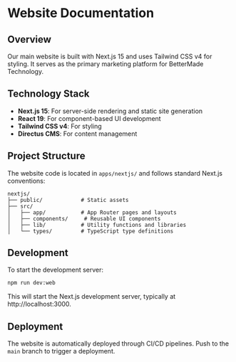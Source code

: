 # Website Documentation

## Overview

Our main website is built with Next.js 15 and uses Tailwind CSS v4 for styling. It serves as the primary marketing platform for BetterMade Technology.

## Technology Stack

- **Next.js 15**: For server-side rendering and static site generation
- **React 19**: For component-based UI development
- **Tailwind CSS v4**: For styling
- **Directus CMS**: For content management

## Project Structure

The website code is located in `apps/nextjs/` and follows standard Next.js conventions:

```
nextjs/
├── public/            # Static assets
├── src/
│   ├── app/           # App Router pages and layouts
│   ├── components/     # Reusable UI components
│   ├── lib/           # Utility functions and libraries
│   └── types/         # TypeScript type definitions
```

## Development

To start the development server:

```bash
npm run dev:web
```

This will start the Next.js development server, typically at http://localhost:3000.

## Deployment

The website is automatically deployed through CI/CD pipelines. Push to the `main` branch to trigger a deployment.